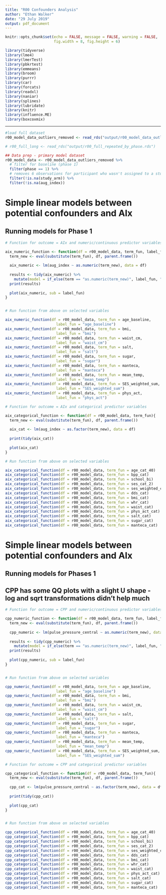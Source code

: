 ```yaml
---
title: "R00 Confounders Analysis"
author: "Ethan Walker"
date: "29 July 2019"
output: pdf_document
---
```


```r
knitr::opts_chunk$set(echo = FALSE, message = FALSE, warning = FALSE,
                      fig.width = 8, fig.height = 6)
```


```r
library(tidyverse)
library(lme4)
library(lmerTest)
library(pbkrtest)
library(emmeans)
library(broom)
library(purrr)
library(car)
library(forcats)
library(readxl)
library(naniar)
library(splines)
library(lubridate)
library(knitr)
library(influence.ME)
library(boxcoxmix)
```

---

```r
#load full dataset
r00_model_data_outliers_removed <- read_rds("output/r00_model_data_outliers_removed.RDS")

# r00_full_long <- read_rds("output/r00_full_repeated_by_phase.rds")
```

```r
## Data prep - primary model dataset
r00_model_data <- r00_model_data_outliers_removed %>% 
  # filter for baseline (phase 1)
  filter(phase == 1) %>%
  # removes 6 observations for participant who wasn't assigned to a study arm
  filter(!is.na(study_arm)) %>% 
  filter(!is.na(aug_index))
```

# Simple linear models between potential confounders and AIx
## Running models for Phase 1 

```r
# Function for outcome = AIx and numeric/continuous predictor variables

aix_numeric_function <- function(df = r00_model_data, term_fun, label_fun){
  term_new <- eval(substitute(term_fun), df, parent.frame())
  
  aix_numeric <- lm(aug_index ~ as.numeric(term_new), data = df)
  
  results <- tidy(aix_numeric) %>% 
    mutate(model = if_else(term == "as.numeric(term_new)", label_fun, "na"))
  print(results)
  
  plot(aix_numeric, sub = label_fun)
}


# Run function from above on selected variables

aix_numeric_function(df = r00_model_data, term_fun = age_baseline,
                       label_fun = "age_baseline")
aix_numeric_function(df = r00_model_data, term_fun = bmi,
                       label_fun = "bmi")
aix_numeric_function(df = r00_model_data, term_fun = waist_cm,
                       label_fun = "waist_cm")
aix_numeric_function(df = r00_model_data, term_fun = salt,
                       label_fun = "salt")
aix_numeric_function(df = r00_model_data, term_fun = sugar,
                       label_fun = "sugar")
aix_numeric_function(df = r00_model_data, term_fun = manteca,
                       label_fun = "manteca")
aix_numeric_function(df = r00_model_data, term_fun = mean_temp,
                       label_fun = "mean_temp")
aix_numeric_function(df = r00_model_data, term_fun = SES_weighted_sum,
                       label_fun = "SES_weighted_sum")
aix_numeric_function(df = r00_model_data, term_fun = phys_act,
                       label_fun = "phys_act")
```

```r
# Function for outcome = AIx and categorical predictor variables

aix_categorical_function <- function(df = r00_model_data, term_fun){
  term_new <- eval(substitute(term_fun), df, parent.frame())
  
  aix_cat <- lm(aug_index ~ as.factor(term_new), data = df)
  
  print(tidy(aix_cat))
  
  plot(aix_cat)
}

# Run function from above on selected variables

aix_categorical_function(df = r00_model_data, term_fun = age_cat_40)
aix_categorical_function(df = r00_model_data, term_fun = bpp_cat)
aix_categorical_function(df = r00_model_data, term_fun = school_bi)
aix_categorical_function(df = r00_model_data, term_fun = ses_cat_2)
aix_categorical_function(df = r00_model_data, term_fun = ses_weighted_cat)
aix_categorical_function(df = r00_model_data, term_fun = dds_cat)
aix_categorical_function(df = r00_model_data, term_fun = bmi_cat)
aix_categorical_function(df = r00_model_data, term_fun = whr_cat)
aix_categorical_function(df = r00_model_data, term_fun = waist_cat)
aix_categorical_function(df = r00_model_data, term_fun = phys_act_cat)
aix_categorical_function(df = r00_model_data, term_fun = salt_cat)
aix_categorical_function(df = r00_model_data, term_fun = sugar_cat)
aix_categorical_function(df = r00_model_data, term_fun = manteca_cat)
```

# Simple linear models between potential confounders and AIx
## Running models for Phases 1 
## CPP has some QQ plots with a slight U shape - log and sqrt transformations didn't help much

```r
# Function for outcome = CPP and numeric/continuous predictor variables

cpp_numeric_function <- function(df = r00_model_data, term_fun, label_fun){
  term_new <- eval(substitute(term_fun), df, parent.frame())
  
  cpp_numeric <- lm(pulse_pressure_central ~ as.numeric(term_new), data = df)
  
  results <- tidy(cpp_numeric) %>% 
    mutate(model = if_else(term == "as.numeric(term_new)", label_fun, "na"))
  print(results)
  
  plot(cpp_numeric, sub = label_fun)
}


# Run function from above on selected variables

cpp_numeric_function(df = r00_model_data, term_fun = age_baseline,
                       label_fun = "age_baseline")
cpp_numeric_function(df = r00_model_data, term_fun = bmi,
                       label_fun = "bmi")
cpp_numeric_function(df = r00_model_data, term_fun = waist_cm,
                       label_fun = "waist_cm")
cpp_numeric_function(df = r00_model_data, term_fun = salt,
                       label_fun = "salt")
cpp_numeric_function(df = r00_model_data, term_fun = sugar,
                       label_fun = "sugar")
cpp_numeric_function(df = r00_model_data, term_fun = manteca,
                       label_fun = "manteca")
cpp_numeric_function(df = r00_model_data, term_fun = mean_temp,
                       label_fun = "mean_temp")
cpp_numeric_function(df = r00_model_data, term_fun = SES_weighted_sum,
                       label_fun = "SES_weighted_sum")
```

```r
# Function for outcome = CPP and categorical predictor variables

cpp_categorical_function <- function(df = r00_model_data, term_fun){
  term_new <- eval(substitute(term_fun), df, parent.frame())
  
  cpp_cat <- lm(pulse_pressure_central ~ as.factor(term_new), data = df)
  
  print(tidy(cpp_cat))
  
  plot(cpp_cat)
}


# Run function from above on selected variables

cpp_categorical_function(df = r00_model_data, term_fun = age_cat_40)
cpp_categorical_function(df = r00_model_data, term_fun = bpp_cat)
cpp_categorical_function(df = r00_model_data, term_fun = school_bi)
cpp_categorical_function(df = r00_model_data, term_fun = ses_cat_2)
cpp_categorical_function(df = r00_model_data, term_fun = ses_weighted_cat)
cpp_categorical_function(df = r00_model_data, term_fun = dds_cat)
cpp_categorical_function(df = r00_model_data, term_fun = bmi_cat)
cpp_categorical_function(df = r00_model_data, term_fun = whr_cat)
cpp_categorical_function(df = r00_model_data, term_fun = waist_cat)
cpp_categorical_function(df = r00_model_data, term_fun = phys_act_cat)
cpp_categorical_function(df = r00_model_data, term_fun = salt_cat)
cpp_categorical_function(df = r00_model_data, term_fun = sugar_cat)
cpp_categorical_function(df = r00_model_data, term_fun = manteca_cat)
```
